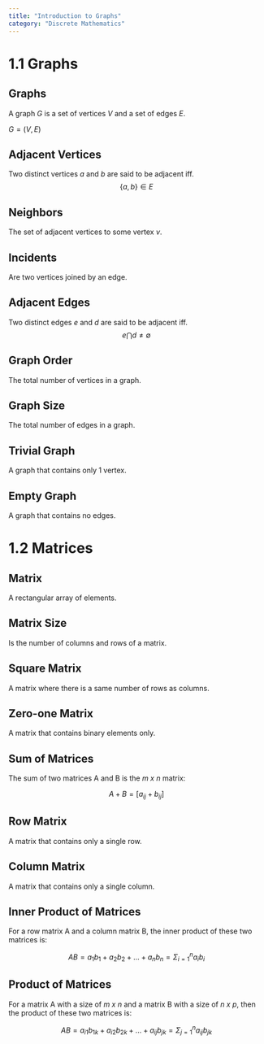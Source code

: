 ```yaml
---
title: "Introduction to Graphs"
category: "Discrete Mathematics"
---
```


# 1.1 Graphs

## Graphs
A graph *G* is a set of vertices *V* and a set of edges *E*.

$G = (V, E)$

## Adjacent Vertices
Two distinct vertices *a* and *b* are said to be adjacent iff. 
$$\{a,b\} \in E$$

## Neighbors
The set of adjacent vertices to some vertex *v*.

## Incidents
Are two vertices joined by an edge.

## Adjacent Edges
Two distinct edges *e* and *d* are said to be adjacent iff. 
$$e \bigcap d \neq \emptyset$$

## Graph Order
The total number of vertices in a graph.

## Graph Size
The total number of edges in a graph.

## Trivial Graph
A graph that contains only 1 vertex.

## Empty Graph
A graph that contains no edges.

# 1.2 Matrices

## Matrix
A rectangular array of elements.

## Matrix Size
Is the number of columns and rows of a matrix.

## Square Matrix
A matrix where there is a same number of rows as columns.

## Zero-one Matrix
A matrix that contains binary elements only.

## Sum of Matrices
The sum of two matrices A and B is the *m x n* matrix:

$$
A + B = [a_{ij} + b_{ij}]
$$

## Row Matrix
A matrix that contains only a single row.

## Column Matrix
A matrix that contains only a single column.

## Inner Product of Matrices
For a row matrix A and a column matrix B, the inner product of these 
two matrices is:

$$
AB = a_{1}b_{1} + a_{2}b_{2} + ... + a_{n}b_{n} = \Sigma_{i=1}^n a_{i}b_{i}
$$

## Product of Matrices
For a matrix A with a size of *m x n* and a matrix B with a size of *n x p*,
then the product of these two matrices is:

$$
AB = a_{i1}b_{1k} + a_{i2}b_{2k} + ... + a_{ij}b_{jk} = \Sigma_{j=1}^n a_{ij}b_{jk}
$$